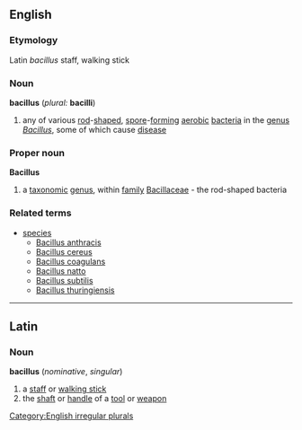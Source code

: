 ==English==
===Etymology===
Latin ''bacillus'' staff, walking stick
===Noun===
'''bacillus''' (''plural:'' '''bacilli''')
#any of various [[rod]]-[[shaped]], [[spore]]-[[forming]] [[aerobic]] [[bacteria]] in the [[genus]] ''[[Bacillus]]'', some of which cause [[disease]]
===Proper noun===
{{wikipedia}}
'''Bacillus'''
#a [[taxonomic]] [[genus]], within [[family]] [[Bacillaceae]] - the rod-shaped bacteria
===Related terms===
{{wikispecies}}
*[[species]]
**[[Bacillus anthracis]]
**[[Bacillus cereus]]
**[[Bacillus coagulans]]
**[[Bacillus natto]]
**[[Bacillus subtilis]]
**[[Bacillus thuringiensis]]

[[Category:English irregular plurals]]
----
==Latin==
===Noun===
'''bacillus'''  (''nominative'', ''singular'')
#a [[staff]] or [[walking stick]]
#the [[shaft]] or [[handle]] of a [[tool]] or [[weapon]]